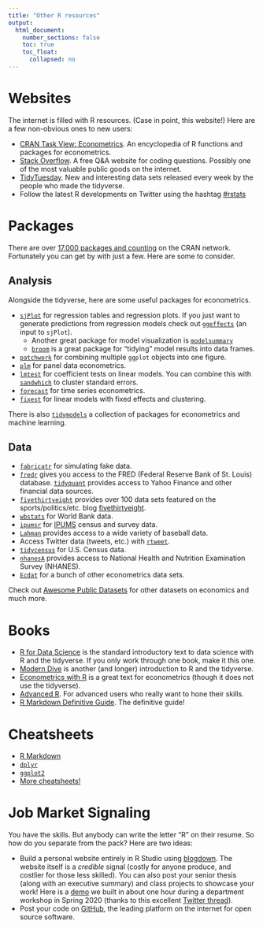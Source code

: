 ```yaml
---
title: "Other R resources"
output:
  html_document:
    number_sections: false
    toc: true
    toc_float: 
      collapsed: no
---
```


# Websites

The internet is filled with R resources. (Case in point, this website!) Here are a few non-obvious ones to new users:

* [CRAN Task View: Econometrics](https://cran.r-project.org/web/views/Econometrics.html). An encyclopedia of R functions and packages for econometrics.
* [Stack Overflow](https://stackoverflow.com/questions/tagged/r). A free Q&A website for coding questions. Possibly one of the most valuable public goods on the internet. 
* [TidyTuesday](https://github.com/rfordatascience/tidytuesday). New and interesting data sets released every week by the people who made the tidyverse. 
* Follow the latest R developments on Twitter using the hashtag [#rstats](https://twitter.com/hashtag/rstats?lang=en) 

# Packages

There are over [17,000 packages and counting](https://lrdegeest.github.io/blog/totalverse) on the CRAN network. Fortunately you can get by with just a few. Here are some to consider. 

## Analysis

Alongside the tidyverse, here are some useful packages for econometrics. 

* [`sjPlot`](https://strengejacke.github.io/sjPlot/) for regression tables and regression plots. If you just want to generate predictions from regression models check out [`ggeffects`](https://strengejacke.github.io/ggeffects/) (an input to `sjPlot`).
  - Another great package for model visualization is [`modelsummary`](https://vincentarelbundock.github.io/modelsummary/index.html)
  - [`broom`](https://broom.tidymodels.org/) is a great package for "tidying" model results into data frames.
* [`patchwork`](https://patchwork.data-imaginist.com/) for combining multiple `ggplot` objects into one figure.
* [`plm`](https://cran.r-project.org/web/packages/plm/plm.pdf) for panel data econometrics.
* [`lmtest`](https://cran.r-project.org/web/packages/lmtest/index.html) for coefficient tests on linear models. You can combine this with [`sandwhich`](https://cran.r-project.org/web/packages/sandwich/sandwich.pdf) to cluster standard errors.
* [`forecast`](https://cran.r-project.org/web/packages/forecast/index.html) for time series econometrics.
* [`fixest`](https://cran.r-project.org/web/packages/fixest/vignettes/fixest_walkthrough.html) for linear models with fixed effects and clustering.

There is also [`tidymodels`](https://www.tidymodels.org/) a collection of packages for econometrics and machine learning.

## Data

* [`fabricatr`](https://declaredesign.org/r/fabricatr/) for simulating fake data.
* [`fredr`](https://cran.r-project.org/web/packages/fredr/index.html) gives you access to the FRED (Federal Reserve Bank of St. Louis) database. [`tidyquant`](https://business-science.github.io/tidyquant/) provides access to Yahoo Finance and other financial data sources. 
* [`fivethirtyeight`](https://cran.r-project.org/web/packages/fivethirtyeight/vignettes/fivethirtyeight.html) provides over 100 data sets featured on the sports/politics/etc. blog [fivethirtyeight](https://fivethirtyeight.com/).
* [`wbstats`](https://cran.r-project.org/web/packages/wbstats/wbstats.pdf) for World Bank data.
* [`ipumsr`](http://tech.popdata.org/ipumsr/articles/ipums.html) for [IPUMS](https://ipums.org/) census and survey data. 
* [`Lahman`](https://cran.r-project.org/web/packages/Lahman/) provides access to a wide variety of baseball data.
* Access Twitter data (tweets, etc.) with [`rtweet`](https://cran.r-project.org/web/packages/rtweet/index.html).
* [`tidycensus`](https://walker-data.com/tidycensus/) for U.S. Census data.
* [`nhanesA`](https://cran.r-project.org/web/packages/nhanesA/vignettes/Introducing_nhanesA.html) provides access to National Health and Nutrition Examination Survey (NHANES).
* [`Ecdat`](https://cran.r-project.org/web/packages/Ecdat/Ecdat.pdf) for a bunch of other econometrics data sets. 

Check out [Awesome Public Datasets](https://github.com/awesomedata/awesome-public-datasets) for other datasets on economics and much more. 

# Books

* [R for Data Science](https://r4ds.had.co.nz/) is the standard introductory text to data science with R and the tidyverse. If you only work through one book, make it this one.
* [Modern Dive](https://moderndive.netlify.app/index.html) is another (and longer) introduction to R and the tidyverse.
* [Econometrics with R](https://www.econometrics-with-r.org/) is a great text for econometrics (though it does not use the tidyverse).
* [Advanced R](https://adv-r.hadley.nz/). For advanced users who really want to hone their skills. 
* [R Markdown Definitive Guide](https://bookdown.org/yihui/rmarkdown/). The definitive guide! 

# Cheatsheets

* [R Markdown](https://www.rstudio.com/wp-content/uploads/2015/02/rmarkdown-cheatsheet.pdf)
* [`dplyr`](https://www.rstudio.com/wp-content/uploads/2015/02/data-wrangling-cheatsheet.pdf)
* [`ggplot2`](https://www.rstudio.com/wp-content/uploads/2015/03/ggplot2-cheatsheet.pdf)
* [More cheatsheets!](https://www.rstudio.com/resources/cheatsheets/)

# Job Market Signaling

You have the skills. But anybody can write the letter "R" on their resume. So how do you separate from the pack? Here are two ideas:

* Build a personal website entirely in R Studio using [blogdown](https://bookdown.org/yihui/blogdown/). The website itself is a *credible* signal (costly for anyone produce, and costlier for those less skilled). You can also post your senior thesis (along with an executive summary) and class projects to showcase your work! Here is a [demo](https://jon-snow-targaryen.netlify.app/) we built in about one hour during a department workshop in Spring 2020 (thanks to this excellent [Twitter thread](https://twitter.com/dsquintana/status/1139846569623281664?lang=en)). 
* Post your code on [GitHub](https://github.com/), the leading platform on the internet for open source software. 
